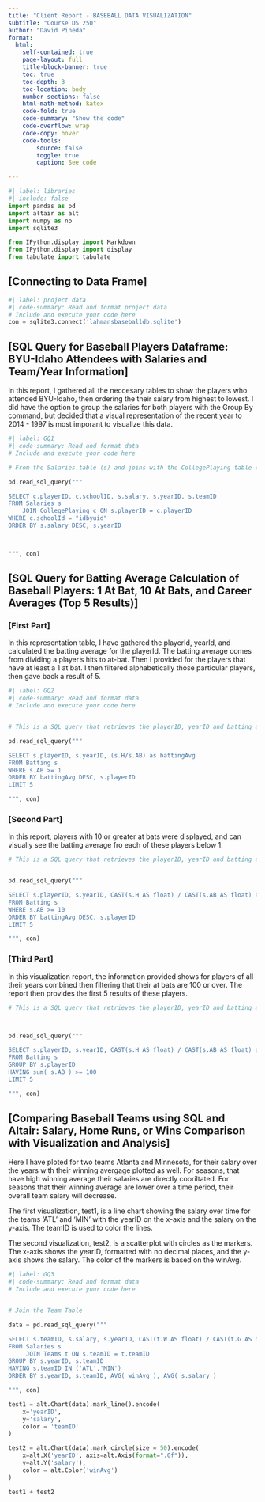 ```yaml
---
title: "Client Report - BASEBALL DATA VISUALIZATION"
subtitle: "Course DS 250"
author: "David Pineda"
format:
  html:
    self-contained: true
    page-layout: full
    title-block-banner: true
    toc: true
    toc-depth: 3
    toc-location: body
    number-sections: false
    html-math-method: katex
    code-fold: true
    code-summary: "Show the code"
    code-overflow: wrap
    code-copy: hover
    code-tools:
        source: false
        toggle: true
        caption: See code

---
```


```python
#| label: libraries
#| include: false
import pandas as pd
import altair as alt
import numpy as np
import sqlite3

from IPython.display import Markdown
from IPython.display import display
from tabulate import tabulate
```


## [Connecting to Data Frame]
```python
#| label: project data
#| code-summary: Read and format project data
# Include and execute your code here
con = sqlite3.connect('lahmansbaseballdb.sqlite')
```


## [SQL Query for Baseball Players Dataframe: BYU-Idaho Attendees with Salaries and Team/Year Information]

In this report, I gathered all the neccesary tables to show the players who attended BYU-Idaho, then ordering the their salary from highest to lowest. I did have the option to group the salaries for both players with the Group By command, but decided that a visual representation of the recent year to 2014 - 1997 is most imporant to visualize this data.

```python
#| label: GQ1
#| code-summary: Read and format data
# Include and execute your code here

# From the Salaries table (s) and joins with the CollegePlaying table (c) based on playerID from both tables being equal. The join is made to bring in the schoolID from the CollegePlaying table and filter only those records where the schoolID equals "idbyuid". The final result is ordered in descending order by salary and limited to 5 records.

pd.read_sql_query("""

SELECT c.playerID, c.schoolID, s.salary, s.yearID, s.teamID
FROM Salaries s
    JOIN CollegePlaying c ON s.playerID = c.playerID
WHERE c.schoolId = "idbyuid"
ORDER BY s.salary DESC, s.yearID



""", con)


```



## [SQL Query for Batting Average Calculation of Baseball Players: 1 At Bat, 10 At Bats, and Career Averages (Top 5 Results)]



### [First Part]

In this representation table, I have gathered the playerId, yearId, and calculated the batting average for the playerId. The batting average comes from dividing a player's hits to at-bat. Then I provided for the players that have at least a 1 at bat. I then filtered alphabetically those particular players, then gave back a result of 5.

```python
#| label: GQ2
#| code-summary: Read and format data
# Include and execute your code here


# This is a SQL query that retrieves the playerID, yearID and batting average (H/AB) from the Batting table, where the number of at-bats (AB) is greater than or equal to 1. The results are ordered in descending order of batting average, and in ascending order of playerID, for ties. Finally, the query returns only the top 5 results.

pd.read_sql_query("""

SELECT s.playerID, s.yearID, (s.H/s.AB) as battingAvg
FROM Batting s
WHERE s.AB >= 1
ORDER BY battingAvg DESC, s.playerID
LIMIT 5

""", con)


```


### [Second Part]

In this report, players with 10 or greater at bats were displayed, and can visually see the batting average fro each of these players below 1.

```python

# This is a SQL query that retrieves the playerID, yearID and batting average (H/AB) from the Batting table. The numerator (H) and denominator (AB) are both cast as floats to ensure floating-point division is performed, rather than integer division. The results are filtered to only include players with 10 or more at-bats (AB >= 10). The results are ordered in descending order of batting average, and in ascending order of playerID, for ties. Finally, the query returns only the top 5 results.


pd.read_sql_query("""

SELECT s.playerID, s.yearID, CAST(s.H AS float) / CAST(s.AB AS float) as battingAvg
FROM Batting s
WHERE s.AB >= 10
ORDER BY battingAvg DESC, s.playerID
LIMIT 5

""", con)

```


### [Third Part]


In this visualization report, the information provided shows for players of all their years combined then filtering that their at bats are 100 or over. The report then provides the first 5 results of these players.


```python

# This is a SQL query that retrieves the playerID, yearID and batting average (H/AB) from the Batting table. The numerator (H) and denominator (AB) are both cast as floats to ensure floating-point division is performed, rather than integer division. The results are grouped by playerID and filtered to only include players with a total of 100 or more at-bats (sum(s.AB) >= 100). Finally, the query returns only the top 5 results.



pd.read_sql_query("""

SELECT s.playerID, s.yearID, CAST(s.H AS float) / CAST(s.AB AS float) as battingAvg
FROM Batting s
GROUP BY s.playerID
HAVING sum( s.AB ) >= 100
LIMIT 5

""", con)

```



## [Comparing Baseball Teams using SQL and Altair: Salary, Home Runs, or Wins Comparison with Visualization and Analysis]


Here I have ploted for two teams Atlanta and Minnesota, for their salary over the years with their winning avergage plotted as well. For seasons, that have high winning average their salaries are directly cooriltated. For seasons that their winning average are lower over a time period, their overall team salary will decrease.

The first visualization, test1, is a line chart showing the salary over time for the teams 'ATL' and 'MIN' with the yearID on the x-axis and the salary on the y-axis. The teamID is used to color the lines.

The second visualization, test2, is a scatterplot with circles as the markers. The x-axis shows the yearID, formatted with no decimal places, and the y-axis shows the salary. The color of the markers is based on the winAvg.



```python
#| label: GQ3
#| code-summary: Read and format data
# Include and execute your code here


# Join the Team Table

data = pd.read_sql_query("""

SELECT s.teamID, s.salary, s.yearID, CAST(t.W AS float) / CAST(t.G AS float) as winAvg
FROM Salaries s
     JOIN Teams t ON s.teamID = t.teamID
GROUP BY s.yearID, s.teamID
HAVING s.teamID IN ('ATL','MIN')
ORDER BY s.yearID, s.teamID, AVG( winAvg ), AVG( s.salary )

""", con)

test1 = alt.Chart(data).mark_line().encode(
    x='yearID',
    y='salary',
    color = 'teamID'
)

test2 = alt.Chart(data).mark_circle(size = 50).encode(
    x=alt.X('yearID', axis=alt.Axis(format=".0f")),
    y=alt.Y('salary'),
    color = alt.Color('winAvg')
)

test1 + test2


```

